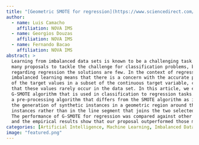 ```yaml
---
title: "[Geometric SMOTE for regression](https://www.sciencedirect.com/science/article/abs/pii/S095741742101678X?via%3Dihub)"
author:
  - name: Luis Camacho
    affiliation: NOVA IMS
  - name: Georgios Douzas
    affiliation: NOVA IMS
  - name: Fernando Bacao
    affiliation: NOVA IMS
abstract: >
  Learning from imbalanced data sets is known to be a challenging task. There are
  many proposals to tackle the challenge for classification problems, but
  regarding regression the solutions are few. In the context of regression,
  imbalanced learning means that there is a concern with the accurate prediction
  of the target values in a subset of the continuous target variable, considering
  that these values rarely occur in the data set. In this article, we extend the
  G-SMOTE algorithm that is used in classification to regression tasks. G-SMOTE is
  a pre-processing algorithm that differs from the SMOTE algorithm as it allows
  the generation of synthetic instances in a geometric region around the selected
  instances rather than in the line segment that joins the two selected instances.
  The performance of G-SMOTE for regression was compared against other methods,
  and the empirical results show that our proposal outperformed those methods.
categories: [Artificial Intelligence, Machine Learning, Imbalanced Data, Publication]
image: "featured.png"
---
```


